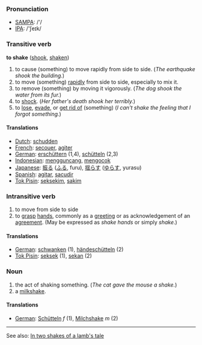 === Pronunciation ===
*[[w:SAMPA|SAMPA]]: /'/
*[[w:IPA|IPA]]: /'ʃeɪk/

=== Transitive verb ===

'''to shake''' ([[shook]], [[shaken]])

# to cause (something) to move rapidly from side to side.  (''The earthquake shook the building.'')
# to move (something) [[rapid]]ly from side to side, especially to mix it.
# to remove (something) by moving it vigorously. (''The dog shook the water from its fur.'')
# to [[shock]].  (''Her father's death shook her terribly.'')
# to [[lose]], [[evade]], or [[get rid of]] (something) (''I can't shake the feeling that I forgot something.'')

==== Translations ====
*[[Dutch]]: [[schudden]]
*[[French]]: [[secouer]], [[agiter]]
*[[German]]: [[erschüttern]] (1,4), [[schütteln]] (2,3) 
*[[Indonesian]]: [[guncang|mengguncang]], [[kocok|mengocok]]
*[[Japanese]]: [[振る]] ([[ふる]], furu), [[揺らす]] ([[ゆらす]], yurasu)
*[[Spanish]]: [[agitar]], [[sacudir]]
*[[Tok Pisin]]: [[seksekim]], [[sakim]]

=== Intransitive verb ===

# to move from side to side
# to [[grasp]] [[hand]]s, commonly as a [[greeting]] or as acknowledgement of an [[agreement]].  (May be expressed as ''shake hands'' or simply ''shake''.)

==== Translations ====

*[[German]]: [[schwanken]] (1), [[händeschütteln]] (2)
*[[Tok Pisin]]: [[seksek]] (1), [[sekan]] (2)

=== Noun ===

#the act of shaking something. (''The cat gave the mouse a shake.'')
#a [[milkshake]].

==== Translations ====

*[[German]]: [[Schütteln]] ''f'' (1), [[Milchshake]] ''m'' (2)

----
See also: [[In two shakes of a lamb's tale]]
